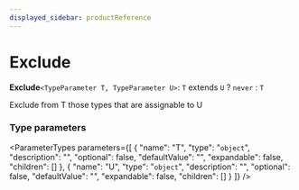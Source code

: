 ```yaml
---
displayed_sidebar: productReference
---
```



# Exclude

 **Exclude**`<TypeParameter T, TypeParameter U>`: `T` extends `U` ? `never` : `T`

Exclude from T those types that are assignable to U

### Type parameters

<ParameterTypes parameters={[
  {
    "name": "T",
    "type": "`object`",
    "description": "",
    "optional": false,
    "defaultValue": "",
    "expandable": false,
    "children": []
  },
  {
    "name": "U",
    "type": "`object`",
    "description": "",
    "optional": false,
    "defaultValue": "",
    "expandable": false,
    "children": []
  }
]} />
